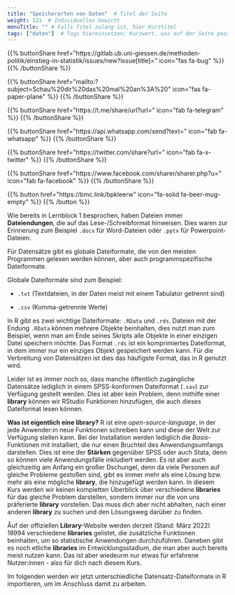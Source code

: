 ```yaml
---
title: "Speicherarten von Daten"  # Titel der Seite
weight: 121  # Individuelles Gewicht 
menuTitle: "" # Falls Titel zulang ist, hier Kurztitel
tags: ["daten"]  # Tags hiereinsetzen; Kurzwort, was auf der Seite passsiert
---
```


{{% buttonShare href=\"https\:\/\/gitlab.ub.uni-giessen.de\/methoden-politik\/einstieg-in-statistik\/issues\/new?issue[title]=\" icon=\"fas fa-bug\" %}} {{% /buttonShare %}} 

{{% buttonShare href=\"mailto\:?subject=Schau\%20dir\%20das\%20mal\%20an\%3A\%20\" icon=\"fas fa-paper-plane\" %}} {{% /buttonShare %}}

{{% buttonShare href=\"https\:\/\/t.me\/share\/url?url=\" icon=\"fab fa-telegram\" %}} {{% /buttonShare %}}

{{% buttonShare href=\"https\:\/\/api.whatsapp.com\/send?text=\" icon=\"fab fa-whatsapp\" %}} {{% /buttonShare %}}

{{% buttonShare href=\"https\:\/\/twitter.com\/share?url=\" icon=\"fab fa-x-twitter\" %}} {{% /buttonShare %}}

{{% buttonShare href=\"https\:\/\/www.facebook.com\/sharer\/sharer.php?u=\" icon=\"fab fa-facebook\" %}} {{% /buttonShare %}}

{{% button href=\"https\:\/\/bmc.link\/bpkleerw\" icon=\"fa-solid fa-beer-mug-empty\" %}} {{% /button %}}

Wie bereits in Lernblock 1 besprochen, haben Dateien immer **Dateiendungen**, die auf das Lese-/Schreibformat hinweisen. Dies waren zur Erinnerung zum Beispiel `.docx` für Word-Dateien oder `.pptx` für Powerpoint-Dateien. 

Für Datensätze gibt es globale Dateiformate, die von den meisten Programmen gelesen werden können, aber auch programmspezifische Dateiformate. 

Globale Dateiformate sind zum Beispiel:

- `.txt` (Textdateien, in der Daten meist mit einem Tabulator getrennt sind)

- `.csv` (Komma-getrennte Werte)

In R gibt es zwei wichtige Dateiformate: `.RData` und `.rds`. Dateien mit der Endung `.RData` können mehrere Objekte beinhalten, dies nutzt man zum Beispiel, wenn man am Ende seines Skripts alle Objekte in einer einzigen Datei speichern möchte. Das Format `.rds` ist ein komprimiertes Dateiformat, in dem immer nur ein einziges Objekt gespeichert werden kann. Für die Verbreitung von Datensätzen ist dies das häufigste Format, das in R genutzt wird. 

Leider ist es immer noch so, dass manche öffentlich zugängliche Datensätze lediglich in einem SPSS-konformen Dateiformat (`.sav`) zur Verfügung gestellt werden. Dies ist aber kein Problem, denn mithilfe einer **library** können wir RStudio Funktionen hinzufügen, die auch dieses Dateiformat lesen können. 

**Was ist eigentlich eine library?**
R ist eine *open-source-language*, in der jede Anwender:in neue Funktionen schreiben kann und diese der Welt zur Verfügung stellen kann. Bei der Installation werden lediglich die *Basis*-Funktionen mit installiert, die nur einen Bruchteil des Anwendungsumfangs darstellen. Dies ist eine der **Stärken** gegenüber SPSS oder auch Stata, denn so können viele Anwendungsfälle inkludiert werden. Es ist aber auch gleichzeitig am Anfang ein großer Dschungel, denn da viele Personen auf gleiche Probleme gestoßen sind, gibt es immer mehr als eine Lösung bzw. mehr als eine mögliche **library**, die hinzugefügt werden kann. In diesem Kurs werden wir keinen kompletten Überblick über verschiedene **libraries** für das gleiche Problem darstellen, sondern immer nur die von uns präferierte **library** vorstellen. Das muss dich aber nicht abhalten, nach einer anderen **library** zu suchen und den Lösungsweg darüber zu finden. 

Åuf der offiziellen **Library**-Website werden derzeit (Stand: März 2022) 18994 verschiedene **libraries** gelistet, die zusätzliche Funktionen beinhalten, um so statistische Anwendungen durchzuführen. Daneben gibt es noch etliche **libraries** im Entwicklungsstadium, die man aber auch bereits meist nutzen kann. Das ist aber wiedeurm nur etwas für erfahrene Nutzer:innen - also für dich nach diesem Kurs. 

Im folgenden werden wir jetzt unterschiedliche Datensatz-Dateiformate in R importieren, um im Anschluss damit zu arbeiten. 